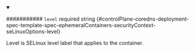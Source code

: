 
<details className="config-field" data-expandable="false" open>
<summary>

########### `level` <span className="config-field-required" data-required="false">required</span> <span className="config-field-type">string</span> <span className="config-field-default"></span> <span className="config-field-enum"></span> {#controlPlane-coredns-deployment-spec-template-spec-ephemeralContainers-securityContext-seLinuxOptions-level}

Level is SELinux level label that applies to the container.

</summary>



</details>
